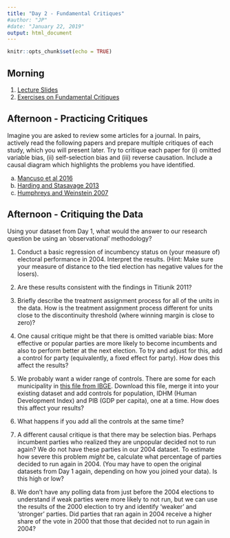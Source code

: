 ```yaml
---
title: "Day 2 - Fundamental Critiques"
#author: "JP"
#date: "January 22, 2019"
output: html_document
---
```


```r
knitr::opts_chunk$set(echo = TRUE)
```

## Morning

1. [Lecture Slides](https://jonnyphillips.github.io/Causal_Critiques/Day 2/Slides_Day_2_v2.pdf)
2. [Exercises on Fundamental Critiques](https://jonnyphillips.github.io/Causal_Critiques/Day 2/Day_2_exercises.html)

## Afternoon - Practicing Critiques

Imagine you are asked to review some articles for a journal. In pairs, actively read the following papers and prepare multiple critiques of each study, which you will present later. Try to critique each paper for (i) omitted variable bias, (ii) self-selection bias and (iii) reverse causation. Include a causal diagram which highlights the problems you have identified.

a. [Mancuso et al 2016](https://jonnyphillips.github.io/Causal_Critiques/Day 2/Papers for Critique/Mancuso et al 2016.pdf)
b. [Harding and Stasavage 2013](https://jonnyphillips.github.io/Causal_Critiques/Day 2/Papers for Critique/Harding and Stasavage 2013.pdf)
c. [Humphreys and Weinstein 2007](https://jonnyphillips.github.io/Causal_Critiques/Day 2/Papers for Critique/Humphreys and Weinstein 2007.pdf)

## Afternoon - Critiquing the Data

Using your dataset from Day 1, what would the answer to our research question be using an 'observational' methodology? 

1. Conduct a basic regression of incumbency status on (your measure of) electoral performance in 2004. Interpret the results. (Hint: Make sure your measure of distance to the tied election has negative values for the losers).

2. Are these results consistent with the findings in Titiunik 2011? 

3. Briefly describe the treatment assignment process for all of the units in the data. How is the treatment assignment process different for units close to the discontinuity threshold (where winning margin is close to zero)?

4. One causal critique might be that there is omitted variable bias: More effective or popular parties are more likely to become incumbents and also to perform better at the next election. To try and adjust for this, add a control for party (equivalently, a fixed effect for party). How does this affect the results?

5. We probably want a wider range of controls. There are some for each municipality in [this file from IBGE](https://jonnyphillips.github.io/Causal_Critiques/Replication/Mun_data.csv). Download this file, merge it into your existing dataset and add controls for population, IDHM (Human Development Index) and PIB (GDP per capita), one at a time. How does this affect your results? 

6. What happens if you add all the controls at the same time?

7. A different causal critique is that there may be selection bias. Perhaps incumbent parties who realized they are unpopular decided not to run again? We do not have these parties in our 2004 dataset. To estimate how severe this problem *might* be, calculate what percentage of parties decided to run again in 2004. (You may have to open the original datasets from Day 1 again, depending on how you joined your data). Is this high or low?

8. We don't have any polling data from just before the 2004 elections to understand if weak parties were more likely to not run, but we can use the results of the 2000 election to try and identify 'weaker' and 'stronger' parties. Did parties that ran again in 2004 receive a higher share of the vote in 2000 that those that decided not to run again in 2004?

